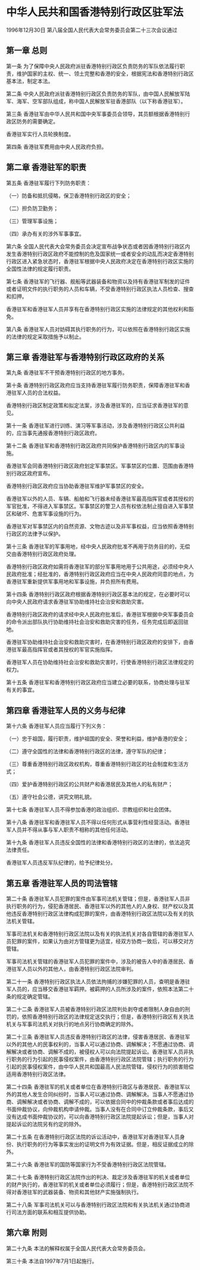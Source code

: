 # 中华人民共和国香港特别行政区驻军法

1996年12月30日 第八届全国人民代表大会常务委员会第二十三次会议通过

  

## 第一章 总则

第一条 为了保障中央人民政府派驻香港特别行政区负责防务的军队依法履行职责，维护国家的主权、统一、领土完整和香港的安全，根据宪法和香港特别行政区基本法，制定本法。

第二条 中央人民政府派驻香港特别行政区负责防务的军队，由中国人民解放军陆军、海军、空军部队组成，称中国人民解放军驻香港部队（以下称香港驻军）。

第三条 香港驻军由中华人民共和国中央军事委员会领导，其员额根据香港特别行政区防务的需要确定。

香港驻军实行人员轮换制度。

第四条 香港驻军费用由中央人民政府负担。

## 第二章 香港驻军的职责

第五条 香港驻军履行下列防务职责：

（一）防备和抵抗侵略，保卫香港特别行政区的安全；

（二）担负防卫勤务；

（三）管理军事设施；

（四）承办有关的涉外军事事宜。

第六条 全国人民代表大会常务委员会决定宣布战争状态或者因香港特别行政区内发生香港特别行政区政府不能控制的危及国家统一或者安全的动乱而决定香港特别行政区进入紧急状态时，香港驻军根据中央人民政府决定在香港特别行政区实施的全国性法律的规定履行职责。

第七条 香港驻军的飞行器、舰船等武器装备和物资以及持有香港驻军制发的证件或者证明文件的执行职务的人员和车辆，不受香港特别行政区执法人员检查、搜查和扣押。

香港驻军和香港驻军人员并享有在香港特别行政区实施的法律规定的其他权利和豁免。

第八条 香港驻军人员对妨碍其执行职务的行为，可以依照在香港特别行政区实施的法律的规定采取措施予以制止。

## 第三章 香港驻军与香港特别行政区政府的关系

第九条 香港驻军不干预香港特别行政区的地方事务。

第十条 香港特别行政区政府应当支持香港驻军履行防务职责，保障香港驻军和香港驻军人员的合法权益。

香港特别行政区制定政策和拟定法案，涉及香港驻军的，应当征求香港驻军的意见。

第十一条 香港驻军进行训练、演习等军事活动，涉及香港特别行政区公共利益的，应当事先通报香港特别行政区政府。

第十二条 香港驻军和香港特别行政区政府共同保护香港特别行政区内的军事设施。

香港驻军会同香港特别行政区政府划定军事禁区。军事禁区的位置、范围由香港特别行政区政府宣布。

香港特别行政区政府应当协助香港驻军维护军事禁区的安全。

香港驻军以外的人员、车辆、船舶和飞行器未经香港驻军最高指挥官或者其授权的军官批准，不得进入军事禁区。军事禁区的警卫人员有权依法制止擅自进入军事禁区和破坏、危害军事设施的行为。

香港驻军对军事禁区内的自然资源、文物古迹以及非军事权益，应当依照香港特别行政区的法律予以保护。

第十三条 香港驻军的军事用地，经中央人民政府批准不再用于防务目的的，无偿交由香港特别行政区政府处理。

香港特别行政区政府如需将香港驻军的部分军事用地用于公共用途，必须经中央人民政府批准；经批准的，香港特别行政区政府应当在中央人民政府同意的地点，为香港驻军重新提供军事用地和军事设施，并负担所有费用。

第十四条 香港特别行政区政府根据香港特别行政区基本法的规定，在必要时可以向中央人民政府请求香港驻军协助维持社会治安和救助灾害。

香港特别行政区政府的请求经中央人民政府批准后，香港驻军根据中央军事委员会的命令派出部队执行协助维持社会治安和救助灾害的任务，任务完成后即返回驻地。

香港驻军协助维持社会治安和救助灾害时，在香港特别行政区政府的安排下，由香港驻军最高指挥官或者其授权的军官实施指挥。

香港驻军人员在协助维持社会治安和救助灾害时，行使香港特别行政区法律规定的权力。

第十五条 香港驻军和香港特别行政区政府应当建立必要的联系，协商处理与驻军有关的事宜。

## 第四章 香港驻军人员的义务与纪律

第十六条 香港驻军人员应当履行下列义务：

（一）忠于祖国，履行职责，维护祖国的安全、荣誉和利益，维护香港的安全；

（二）遵守全国性的法律和香港特别行政区的法律，遵守军队的纪律；

（三）尊重香港特别行政区政权机构，尊重香港特别行政区的社会制度和生活方式；

（四）爱护香港特别行政区的公共财产和香港居民及其他人的私有财产；

（五）遵守社会公德，讲究文明礼貌。

第十七条 香港驻军人员不得参加香港的政治组织、宗教组织和社会团体。

第十八条 香港驻军和香港驻军人员不得以任何形式从事营利性经营活动。香港驻军人员并不得从事与军人职责不相称的其他任何活动。

第十九条 香港驻军人员违反全国性的法律和香港特别行政区的法律的，依法追究法律责任。

香港驻军人员违反军队纪律的，给予纪律处分。

## 第五章 香港驻军人员的司法管辖

第二十条 香港驻军人员犯罪的案件由军事司法机关管辖；但是，香港驻军人员非执行职务的行为，侵犯香港居民、香港驻军以外的其他人的人身权、财产权以及其他违反香港特别行政区法律构成犯罪的案件，由香港特别行政区法院以及有关的执法机关管辖。

军事司法机关和香港特别行政区法院以及有关的执法机关对各自管辖的香港驻军人员犯罪的案件，如果认为由对方管辖更为适宜，经双方协商一致后，可以移交对方管辖。

军事司法机关管辖的香港驻军人员犯罪的案件中，涉及的被告人中的香港居民、香港驻军人员以外的其他人，由香港特别行政区法院审判。

第二十一条 香港特别行政区执法人员依法拘捕的涉嫌犯罪的人员，查明是香港驻军人员的，应当移交香港驻军羁押。被羁押的人员所涉及的案件，依照本法第二十条的规定确定管辖。

第二十二条 香港驻军人员被香港特别行政区法院判处剥夺或者限制人身自由的刑罚的，依照香港特别行政区的法律规定送交执行；但是，香港特别行政区有关执法机关与军事司法机关对执行的地点另行协商确定的除外。

第二十三条 香港驻军人员违反香港特别行政区的法律，侵害香港居民、香港驻军以外的其他人的民事权利的，当事人可以通过协商、调解解决；不愿通过协商、调解解决或者协商、调解不成的，被侵权人可以向法院提起诉讼。香港驻军人员非执行职务的行为引起的民事侵权案件，由香港特别行政区法院管辖；执行职务的行为引起的民事侵权案件，由中华人民共和国最高人民法院管辖，侵权行为的损害赔偿适用香港特别行政区法律。

第二十四条 香港驻军的机关或者单位在香港特别行政区与香港居民、香港驻军以外的其他人发生合同纠纷时，当事人可以通过协商、调解解决。当事人不愿通过协商、调解解决或者协商、调解不成的，可以依据合同中的仲裁条款或者事后达成的书面仲裁协议，向仲裁机构申请仲裁。当事人没有在合同中订立仲裁条款，事后又没有达成书面仲裁协议的，可以向香港特别行政区法院提起诉讼；但是，当事人对提起诉讼的法院另有约定的除外。

第二十五条 在香港特别行政区法院的诉讼活动中，香港驻军对香港驻军人员身份、执行职务的行为等事实发出的证明文件为有效证据。但是，相反证据成立的除外。

第二十六条 香港驻军的国防等国家行为不受香港特别行政区法院管辖。

第二十七条 香港特别行政区法院作出的判决、裁定涉及香港驻军的机关或者单位的财产执行的，香港驻军的机关或者单位必须履行；但是，香港特别行政区法院不得对香港驻军的武器装备、物资和其他财产实施强制执行。

第二十八条 军事司法机关可以与香港特别行政区法院和有关执法机关通过协商进行司法方面的联系和相互提供协助。

## 第六章 附则

第二十九条 本法的解释权属于全国人民代表大会常务委员会。

第三十条 本法自1997年7月1日起施行。
